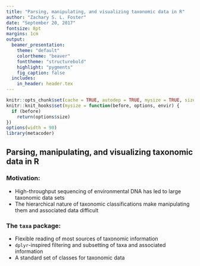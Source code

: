 ```yaml
---
title: "Parsing, manipulating, and visualizing taxonomic data in R"
author: "Zachary S. L. Foster"
date: "September 20, 2017"
fontsize: 8pt
margins: 1cm
output:
  beamer_presentation:
    theme: "default"
    colortheme: "beaver"
    fonttheme: "structurebold"
    highlight: "pygments"
    fig_caption: false
  includes:
    in_header: header.tex
---
```


```r
knitr::opts_chunk$set(cache = TRUE, autodep = TRUE, mysize = TRUE, size = '\\small', warning = FALSE)
knitr::knit_hooks$set(mysize = function(before, options, envir) {
  if (before) 
    return(options$size)
})
options(width = 90)
library(metacoder)
```

## Parsing, manipulating, and visualizing taxonomic data in R

### Motivation:

* High-throughput sequencing of environmental DNA has led to large taxonomic data sets
* The hierarchical nature of taxonomic classifications make manipulating them and associated data difficult

### The `taxa` package:

* Flexible reading of most sources of taxonomic information
* `dplyr`-inspired filtering and subsetting of taxa and associated information
* A standard set of classes for taxonomic data

